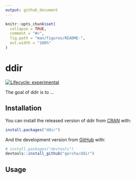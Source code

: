```yaml
---
output: github_document
---
```


<!-- README.md is generated from README.Rmd. Please edit that file -->

```r
knitr::opts_chunk$set(
  collapse = TRUE,
  comment = "#>",
  fig.path = "man/figures/README-",
  out.width = "100%"
)
```
# ddir

<!-- badges: start -->
[![Lifecycle: experimental](https://img.shields.io/badge/lifecycle-experimental-orange.svg)](https://www.tidyverse.org/lifecycle/#experimental)
<!-- badges: end -->

The goal of ddir is to ...

## Installation

You can install the released version of ddir from [CRAN](https://CRAN.R-project.org) with:

``` r
install.packages("ddir")
```

And the development version from [GitHub](https://github.com/) with:

``` r
# install.packages("devtools")
devtools::install_github("gorcha/ddir")
```
## Usage
